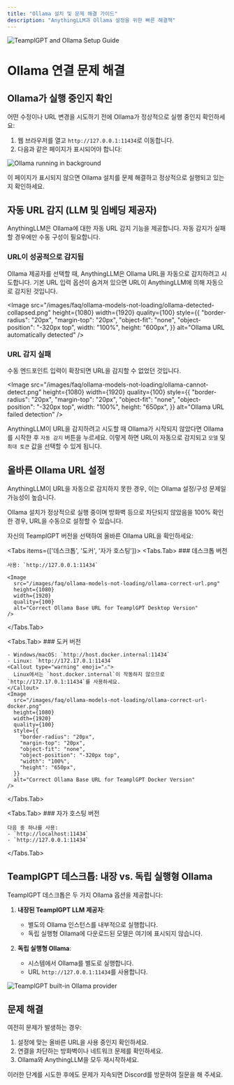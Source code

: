 ```yaml
---
title: "Ollama 설치 및 문제 해결 가이드"
description: "AnythingLLM과 Ollama 설정을 위한 빠른 해결책"
---
```



<Image
  src="/images/faq/ollama-models-not-loading/header-image.png"
  height={1080}
  width={1920}
  quality={100}
  alt="TeamplGPT and Ollama Setup Guide"
/>

# Ollama 연결 문제 해결

## Ollama가 실행 중인지 확인

어떤 수정이나 URL 변경을 시도하기 전에 Ollama가 정상적으로 실행 중인지 확인하세요:

1. 웹 브라우저를 열고 `http://127.0.0.1:11434`로 이동합니다.
2. 다음과 같은 페이지가 표시되어야 합니다:

<Image
  src="/images/faq/ollama-models-not-loading/ollama-running.png"
  height={1080}
  width={1920}
  quality={100}
  alt="Ollama running in background"
/>

이 페이지가 표시되지 않으면 Ollama 설치를 문제 해결하고 정상적으로 실행되고 있는지 확인하세요.

## 자동 URL 감지 (LLM 및 임베딩 제공자)

<Callout type="info" emoji="ℹ️">
  AnythingLLM은 Ollama에 대한 자동 URL 감지 기능을 제공합니다. 자동 감지가
  실패할 경우에만 수동 구성이 필요합니다.
</Callout>

### URL이 성공적으로 감지됨

Ollama 제공자를 선택할 때, AnythingLLM은 Ollama URL을 자동으로 감지하려고 시도합니다. 기본 URL 입력 옵션이 숨겨져 있으면 URL이 AnythingLLM에 의해 자동으로 감지된 것입니다.

<Image
  src="/images/faq/ollama-models-not-loading/ollama-detected-collapsed.png"
  height={1080}
  width={1920}
  quality={100}
  style={{
    "border-radius": "20px",
    "margin-top": "20px",
    "object-fit": "none",
    "object-position": "-320px top",
    width: "100%",
    height: "600px",
  }}
  alt="Ollama URL automatically detected"
/>

### URL 감지 실패

수동 엔드포인트 입력이 확장되면 URL을 감지할 수 없었던 것입니다.

<Image
  src="/images/faq/ollama-models-not-loading/ollama-cannot-detect.png"
  height={1080}
  width={1920}
  quality={100}
  style={{
    "border-radius": "20px",
    "margin-top": "20px",
    "object-fit": "none",
    "object-position": "-320px top",
    width: "100%",
    height: "650px",
  }}
  alt="Ollama URL failed detection"
/>

AnythingLLM이 URL을 감지하려고 시도할 때 Ollama가 시작되지 않았다면 Ollama를 시작한 후 `자동 감지` 버튼을 누르세요. 이렇게 하면 URL이 자동으로 감지되고 `모델` 및 `최대 토큰` 값을 선택할 수 있게 됩니다.

## 올바른 Ollama URL 설정

<Callout type="error" emoji="🚨">
  AnythingLLM이 URL을 자동으로 감지하지 못한 경우, 이는 Ollama 설정/구성 문제일
  가능성이 높습니다.
</Callout>

Ollama 설치가 정상적으로 실행 중이며 방화벽 등으로 차단되지 않았음을 100% 확인한 경우, URL을 수동으로 설정할 수 있습니다.

자신의 TeamplGPT 버전을 선택하여 올바른 Ollama URL을 확인하세요:

<Tabs items={['데스크톱', '도커', '자가 호스팅']}>
  <Tabs.Tab>
    ### 데스크톱 버전

    사용: `http://127.0.0.1:11434`

    <Image
      src="/images/faq/ollama-models-not-loading/ollama-correct-url.png"
      height={1080}
      width={1920}
      quality={100}
      alt="Correct Ollama Base URL for TeamplGPT Desktop Version"
    />

  </Tabs.Tab>

  <Tabs.Tab>
    ### 도커 버전

    - Windows/macOS: `http://host.docker.internal:11434`
    - Linux: `http://172.17.0.1:11434`
    <Callout type="warning" emoji="⚠️">
      Linux에서는 `host.docker.internal`이 작동하지 않으므로 `http://172.17.0.1:11434`를 사용하세요.
    </Callout>
    <Image
      src="/images/faq/ollama-models-not-loading/ollama-correct-url-docker.png"
      height={1080}
      width={1920}
      quality={100}
      style={{
        "border-radius": "20px",
        "margin-top": "20px",
        "object-fit": "none",
        "object-position": "-320px top",
        "width": "100%",
        "height": "650px",
      }}
      alt="Correct Ollama Base URL for TeamplGPT Docker Version"
    />

  </Tabs.Tab>

  <Tabs.Tab>
    ### 자가 호스팅 버전

    다음 중 하나를 사용:
    - `http://localhost:11434`
    - `http://127.0.0.1:11434`

  </Tabs.Tab>
</Tabs>

## TeamplGPT 데스크톱: 내장 vs. 독립 실행형 Ollama

TeamplGPT 데스크톱은 두 가지 Ollama 옵션을 제공합니다:

1. **내장된 TeamplGPT LLM 제공자**:

   - 별도의 Ollama 인스턴스를 내부적으로 실행합니다.
   - 독립 실행형 Ollama에 다운로드된 모델은 여기에 표시되지 않습니다.

2. **독립 실행형 Ollama**:
   - 시스템에서 Ollama를 별도로 실행합니다.
   - URL `http://127.0.0.1:11434`를 사용합니다.

<Image
  src="/images/faq/ollama-models-not-loading/anythingllm-ollama-provider.png"
  height={1080}
  width={1920}
  quality={100}
  alt="TeamplGPT built-in Ollama provider"
/>

## 문제 해결

여전히 문제가 발생하는 경우:

1. 설정에 맞는 올바른 URL을 사용 중인지 확인하세요.
2. 연결을 차단하는 방화벽이나 네트워크 문제를 확인하세요.
3. Ollama와 AnythingLLM을 모두 재시작하세요.

<Callout type="info" emoji="💡">
  이러한 단계를 시도한 후에도 문제가 지속되면 Discord를 방문하여 질문을 해
  주세요.
</Callout>
